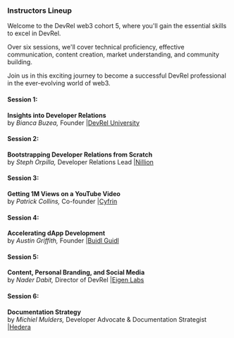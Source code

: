 ### Instructors Lineup 

Welcome to the DevRel web3 cohort 5, where you'll gain the essential skills to excel in DevRel. 

Over six sessions, we'll cover technical proficiency, effective communication, content creation, market understanding, and community building. 

Join us in this exciting journey to become a successful DevRel professional in the ever-evolving world of web3.


#### Session 1: 
**Insights into Developer Relations** <br />
 by *Bianca Buzea,* Founder |[DevRel University](https://devreluni.com/)

#### Session 2: 
**Bootstrapping Developer Relations from Scratch** <br />
 by *Steph Orpilla,* Developer Relations Lead |[Nillion](https://nillion.com)
#### Session 3: 
**Getting 1M Views on a YouTube Video** <br />
 by *Patrick Collins,*  Co-founder  |[Cyfrin](https://www.cyfrin.io)

#### Session 4: 
**Accelerating dApp Development** <br />
 by *Austin Griffith,* Founder |[Buidl Guidl](https://speedrunethereum.com)

#### Session 5: 
**Content, Personal Branding, and Social Media** <br /> 
 by *Nader Dabit,* Director of DevRel |[Eigen Labs](https://www.eigenlabs.org)

 #### Session 6: 
**Documentation Strategy** <br /> 
 by *Michiel Mulders,* Developer Advocate & Documentation Strategist |[Hedera](https://hedera.com)
